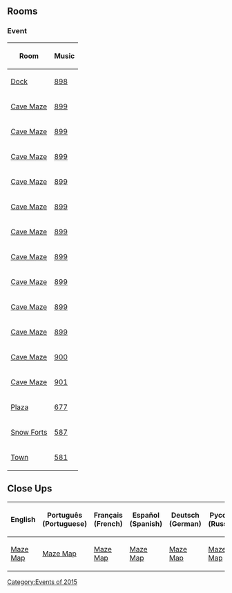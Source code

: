 {{CPW|Cave Maze|Labirinto da Caverna}}
==Rooms==
===Event===
<center>
{|class="wikitable" border="1"
!Room
!Music
|-
|[[Media:RoomsDock-CaveMaze.swf|Dock]]||[[Media:Music898.swf|898]]
|-
|[[Media:RoomsParty1-CaveMaze.swf|Cave Maze]]||[[Media:Music899.swf|899]]
|-
|[[Media:RoomsParty2-CaveMaze.swf|Cave Maze]]||[[Media:Music899.swf|899]]
|-
|[[Media:RoomsParty3-CaveMaze.swf|Cave Maze]]||[[Media:Music899.swf|899]]
|-
|[[Media:RoomsParty4-CaveMaze.swf|Cave Maze]]||[[Media:Music899.swf|899]]
|-
|[[Media:RoomsParty5-CaveMaze.swf|Cave Maze]]||[[Media:Music899.swf|899]]
|-
|[[Media:RoomsParty6-CaveMaze.swf|Cave Maze]]||[[Media:Music899.swf|899]]
|-
|[[Media:RoomsParty7-CaveMaze.swf|Cave Maze]]||[[Media:Music899.swf|899]]
|-
|[[Media:RoomsParty8-CaveMaze.swf|Cave Maze]]||[[Media:Music899.swf|899]]
|-
|[[Media:RoomsParty9-CaveMaze.swf|Cave Maze]]||[[Media:Music899.swf|899]]
|-
|[[Media:RoomsParty10-CaveMaze.swf|Cave Maze]]||[[Media:Music899.swf|899]]
|-
|[[Media:RoomsParty11-CaveMaze.swf|Cave Maze]]||[[Media:Music900.swf|900]]
|-
|[[Media:RoomsParty12-CaveMaze.swf|Cave Maze]]||[[Media:Music901.swf|901]]
|-
|[[Media:RoomsPlaza-CaveMaze.swf|Plaza]]||[[Media:Music677.swf|677]]
|-
|[[Media:RoomsForts-CaveMaze.swf|Snow Forts]]||[[Media:Music587.swf|587]]
|-
|[[Media:RoomsTown-CaveMaze.swf|Town]]||[[Media:Music581.swf|581]]
|}
</center>

==Close Ups==
<center>
{|class="wikitable" border="1"
!English!!Português (Portuguese)!!Français (French)!!Español (Spanish)!!Deutsch (German)!!Русский (Russian)
|-
|[[Media:Close upsENMaze Map-CaveMaze.swf|Maze Map]]||[[Media:Close upsPTMaze Map-CaveMaze.swf|Maze Map]]||[[Media:Close upsFRMaze Map-CaveMaze.swf|Maze Map]]||[[Media:Close upsESMaze Map-CaveMaze.swf|Maze Map]]||[[Media:Close upsDEMaze Map-CaveMaze.swf|Maze Map]]||[[Media:Close upsRUMaze Map-CaveMaze.swf|Maze Map]]
|}
</center>
{{Events}}

[[Category:Events of 2015]]
